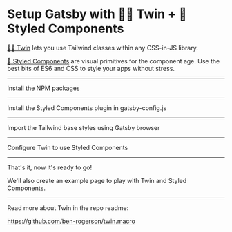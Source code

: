 # Setup Gatsby with 🦹‍♂️ Twin + 💅 Styled Components

[🦹‍♂️ Twin](https://github.com/ben-rogerson/twin.macro) lets you use Tailwind classes within any CSS-in-JS library.

[💅 Styled Components](https://styled-components.com/) are visual primitives for the component age. Use the best bits of ES6 and CSS to style your apps without stress.

---

Install the NPM packages

<NPMPackage name="twin.macro" />
<NPMPackage name="gatsby-plugin-styled-components" />
<NPMPackage name="styled-components" />

---

Install the Styled Components plugin in gatsby-config.js

<GatsbyPlugin name="gatsby-plugin-styled-components" />

---

Import the Tailwind base styles using Gatsby browser

<File
  path="gatsby-browser.js"
  content="https://gist.githubusercontent.com/ben-rogerson/6ab25a7ed7928fa5f18d63dc138c25e7/raw/c182a3cffcab121fc34a936b7acc29c462e0acda/gatsby-browser.js"
/>

---

Configure Twin to use Styled Components

<File path="babel-plugin-macros.config.js" content="https://gist.githubusercontent.com/ben-rogerson/6ab25a7ed7928fa5f18d63dc138c25e7/raw/a658a82b3ab99636f1679ee71598d7b42d471787/babel-plugin-macros.config.js" />

---

That's it, now it's ready to go!

We'll also create an example page to play with Twin and Styled Components.

<File path="src/pages/twin-sc-example.js" content="https://gist.githubusercontent.com/ben-rogerson/6ab25a7ed7928fa5f18d63dc138c25e7/raw/22aeb702fdc0af136ff687841fc391e5cec5e0e0/twin-styled-components-example.js" />

---

Read more about Twin in the repo readme:

https://github.com/ben-rogerson/twin.macro
